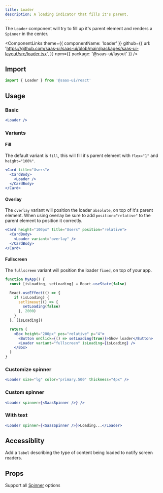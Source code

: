```yaml
---
title: Loader
description: A loading indicator that fills it's parent.
---
```


The `Loader` component will try to fill up it's parent element and
renders a `Spinner` in the center.

<ComponentLinks
  theme={{ componentName: 'loader' }}
  github={{
    url: 'https://github.com/saas-ui/saas-ui/blob/main/packages/saas-ui-layout/src/loader.tsx',
  }}
  npm={{ package: '@saas-ui/layout' }}
/>

## Import

```ts
import { Loader } from '@saas-ui/react'
```

## Usage

### Basic

```jsx
<Loader />
```

### Variants

#### Fill

The default variant is `fill`, this will fill it's parent element with `flex="1"` and `height="100%"`.

```jsx
<Card title="Users">
  <CardBody>
    <Loader />
  </CardBody>
</Card>
```

#### Overlay

The `overlay` variant will position the loader `absolute`, on top of it's parent element.
When using overlay be sure to add `position="relative"` to the parent element to position it correctly.

```jsx
<Card height="100px" title="Users" position="relative">
  <CardBody>
    <Loader variant="overlay" />
  </CardBody>
</Card>
```

#### Fullscreen

The `fullscreen` variant will position the loader `fixed`, on top of your app.

```jsx
function MyApp() {
  const [isLoading, setLoading] = React.useState(false)

  React.useEffect(() => {
    if (isLoading) {
      setTimeout(() => {
        setLoading(false)
      }, 2000)
    }
  }, [isLoading])

  return (
    <Box height="200px" pos="relative" p="4">
      <Button onClick={() => setLoading(true)}>Show loader</Button>
      <Loader variant="fullscreen" isLoading={isLoading} />
    </Box>
  )
}
```

### Customize spinner

```jsx
<Loader size="lg" color="primary.500" thickness="4px" />
```

### Custom spinner

```jsx
<Loader spinner={<SaasSpinner />} />
```

### With text

```jsx
<Loader spinner={<SaasSpinner />}>Loading...</Loader>
```

## Accessiblity

Add a `label` describing the type of content being loaded to notify screen readers.

## Props

Support all [Spinner](https://chakra-ui.com/docs/feedback/spinner) options

<PropsTable of="Loader" omit={null} />
